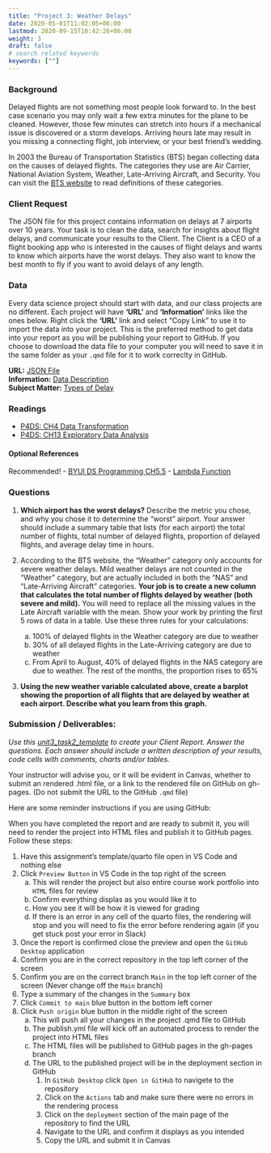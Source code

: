 ```yaml
---
title: "Project 3: Weather Delays"
date: 2020-05-01T11:02:05+06:00
lastmod: 2020-09-15T10:42:26+06:00
weight: 3
draft: false
# search related keywords
keywords: [""]
---
```


### Background

Delayed flights are not something most people look forward to. In the best case scenario you may only wait a few extra minutes for the plane to be cleaned. However, those few minutes can stretch into hours if a mechanical issue is discovered or a storm develops. Arriving hours late may result in you missing a connecting flight, job interview, or your best friend’s wedding.

In 2003 the Bureau of Transportation Statistics (BTS) began collecting data on the causes of delayed flights. The categories they use are Air Carrier, National Aviation System, Weather, Late-Arriving Aircraft, and Security. You can visit the [BTS website](https://www.bts.gov/topics/airlines-and-airports/understanding-reporting-causes-flight-delays-and-cancellations) to read definitions of these categories.


### Client Request

The JSON file for this project contains information on delays at 7 airports over 10 years. Your task is to clean the data, search for insights about flight delays, and communicate your results to the Client. The Client is a CEO of a flight booking app who is interested in the causes of flight delays and wants to know which airports have the worst delays. They also want to know the best month to fly if you want to avoid delays of any length.


### Data
::: {.callout-note collapse="true"}
Every data science project should start with data, and our class projects are no different. Each project will have __'URL'__ and __'Information'__ links like the ones below. Right click the __'URL'__ link and select "Copy Link" to use it to import the data into your project. This is the preferred method to get data into your report as you will be publishing your report to GitHub. If you choose to download the data file to your computer you will need to save it in the same folder as your `.qmd` file for it to work correclty in GitHub. 
:::

__URL:__ [JSON File](https://github.com/byuidatascience/data4missing/raw/master/data-raw/flights_missing/flights_missing.json)   
__Information:__ [Data Description](https://github.com/byuidatascience/data4missing/blob/master/data.md)  
__Subject Matter:__ [Types of Delay](https://aspm.faa.gov/aspmhelp/index/Types_of_Delay.html)  


### Readings

- [P4DS: CH4 Data Transformation](https://byuidatascience.github.io/python4ds/transform.html) 
- [P4DS: CH13 Exploratory Data Analysis](https://byuidatascience.github.io/python4ds/exploratory-data-analysis.html) 

#### Optional References

Recommended!
- [BYUI DS Programming CH5.5](https://byuidatascience.github.io/python4ds/transform.html#add-new-variables-with-.assign)
- [Lambda Function](https://realpython.com/python-lambda/)


### Questions

1. __Which airport has the worst delays?__ Describe the metric you chose, and why you chose it to determine the “worst” airport. Your answer should include a summary table that lists (for each airport) the total number of flights, total number of delayed flights, proportion of delayed flights, and average delay time in hours. 

1. According to the BTS website, the “Weather” category only accounts for severe weather delays. Mild weather delays are not counted in the “Weather” category, but are actually included in both the “NAS” and “Late-Arriving Aircraft” categories. __Your job is to create a new column that calculates the total number of flights delayed by weather (both severe and mild).__ You will need to replace all the missing values in the Late Aircraft variable with the mean. Show your work by printing the first 5 rows of data in a table. Use these three rules for your calculations:  

    a. 100% of delayed flights in the Weather category are due to weather  
    a. 30% of all delayed flights in the Late-Arriving category are due to weather  
    a. From April to August, 40% of delayed flights in the NAS category are due to weather. The rest of the months, the proportion rises to 65%  

1. __Using the new weather variable calculated above, create a barplot showing the proportion of all flights that are delayed by weather at each airport. Describe what you learn from this graph.__  


### Submission / Deliverables:

_Use this [unit3_task2_template](../Templates/unit3_task2_template.qmd) to create your Client Report. Answer the questions. Each answer should include a written description of your results, code cells with comments, charts and/or tables._  

::: {.callout-note collapse="true"}
Your instructor will advise you, or it will be evident in Canvas, whether to submit an rendered .html file, or a link to the rendered file on GitHub on gh-pages. (Do not submit the URL to the GitHub `.qmd` file)  
:::

Here are some reminder instructions if you are using GitHub:

::: {.callout-note collapse="true"}
When you have completed the report and are ready to submit it, you will need to render the project into HTML files and publish it to GitHub pages. Follow these steps:

1. Have this assignment's template/quarto file open in VS Code and nothing else
1. Click `Preview Button` in VS Code in the top right of the screen
    a. This will render the project but also entire course work portfolio into `HTML` files for review
    b. Confirm everything displas as you would like it to
    c. How you see it will be how it is viewed for grading
    d. If there is an error in any cell of the quarto files, the rendering will stop and you will need to fix the error before rendering again (if you get stuck post your error in Slack)
1. Once the report is confirmed close the preview and open the `GitHub Desktop` application
1. Confirm you are in the correct repository in the top left corner of the screen
1. Confirm you are on the correct branch `Main` in the top left corner of the screen (Never change off the `Main` branch)
1. Type a summary of the changes in the `Summary` box
1. Click `Commit to main` blue button in the bottom left corner
1. Click `Push origin` blue button in the middle right of the screen
    a. This will push all your changes in the project .qmd file to GitHub
    b. The publish.yml file will kick off an automated process to render the project into HTML files
    c. The HTML files will be published to GitHub pages in the gh-pages branch
    d. The URL to the published project will be in the deployment section in GitHub
        1. In `GitHub Desktop` click `Open in GitHub` to navigete to the repository
        2. Click on the `Actions` tab and make sure there were no errors in the rendering process
        3. Click on the `deployment` section of the main page of the repository to find the URL
        4. Navigate to the URL and confirm it displays as you intended
        5. Copy the URL and submit it in Canvas
:::
